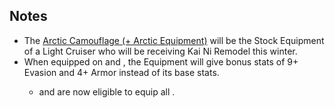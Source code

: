 {{Update/RankingRewards

|new_equipment = Arctic Camouflage (+ Arctic Equipment)

|top5_1 = Arctic Camouflage (+ Arctic Equipment)
|top5_1_x = 1
|top5_2 = Special Type 2 Amphibious Tank
|top5_2_x = 1
|top5_3 = Daihatsu Landing Craft (Type 89 Medium Tank & Landing Force)
|top5_3_x = 1
|top5_4 = Toku Daihatsu Landing Craft
|top5_4_x = 1

|top20_1 = Arctic Camouflage (+ Arctic Equipment)
|top20_1_x = 1
|top20_2 = Special Type 2 Amphibious Tank
|top20_2_x = 1
|top20_3 = Toku Daihatsu Landing Craft
|top20_3_x = 1

|top100_1 = Arctic Camouflage (+ Arctic Equipment)
|top100_1_x = 1
|top100_2 = Daihatsu Landing Craft (Type 89 Medium Tank & Landing Force)
|top100_2_x = 1
|top100_3 = Toku Daihatsu Landing Craft
|top100_3_x = 1

|top500_1 = Arctic Camouflage (+ Arctic Equipment)
|top500_1_x = 1
|top500_2 = Toku Daihatsu Landing Craft
|top500_2_x = 1

|tweet1 = https://twitter.com/KanColle_STAFF/status/935669645901643776
|tweet1_jp = 本日【11/29(水)】夜以降に、月次作戦【十月作戦】結果情報をゲーム画面下【情報】にてお知らせする予定です。また、月次作戦トップランカー提督に贈る武勲褒賞を、同発表以降に順次配信してまいります。※本日配信される褒章の一部には、今冬実装予定の改二関連の先行実装装備を含みます。
|tweet1_en = 
|tweet1_tl = 

|tweet2 = https://twitter.com/KanColle_STAFF/status/935816323992395776
|tweet2_jp = 本日【19:30】前後の月次作戦褒賞該当提督に配信開始されるタイミングで、北方海域警備を務めたある5,500t級軽巡の改以上において【増設バルジ(中型艦)】の運用が可能となります(全提督の艦隊が対象です)。かなり寒くなってきました…北方警備艦隊も、引き続きどうぞよろしくお願い致します！
|tweet2_en = 
|tweet2_tl = 

}}
==Notes== 
*The [[Arctic Camouflage (+ Arctic Equipment)]] will be the Stock Equipment of a Light Cruiser who will be receiving Kai Ni Remodel this winter.
*When equipped on {{ShipLink|Tama/Kai|text=Tama Kai}} and {{ShipLink|Kiso/Kai Ni|text=Kiso Kai/Kai Ni}}, the Equipment will give bonus stats of 9+ Evasion {{evasion}} and 4+ Armor {{Armor}} instead of its base stats. 
**{{ShipLink|Tama/Kai|text=Tama Kai}} and {{ShipLink|Kiso/Kai Ni|text=Kiso Kai/Kai Ni}} are now eligible to equip all {{EquipmentLink|Anti-torpedo Bulge (Medium)|text=Medium-Sized Bulges}}.